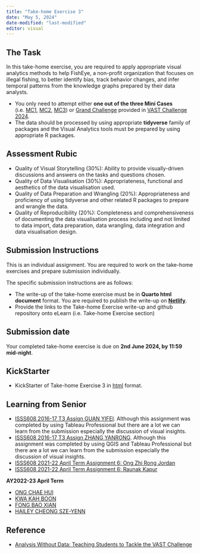 ```yaml
---
title: "Take-home Exercise 3"
date: "May 5, 2024"
date-modified: "last-modified"
editor: visual
---
```


## The Task

In this take-home exercise, you are required to apply appropriate visual analytics methods to help FishEye, a non-profit organization that focuses on illegal fishing, to better identify bias, track behavior changes, and infer temporal patterns from the knowledge graphs prepared by their data analysts.

::: callout-important
-   You only need to attempt either **one out of the three Mini Cases** (i.e. [MC1](https://vast-challenge.github.io/2024/MC1.html), [MC2](https://vast-challenge.github.io/2024/MC2.html), [MC3](https://vast-challenge.github.io/2024/MC3.html)) or [Grand Challenge](https://vast-challenge.github.io/2024/GC.html) provided in [VAST Challenge 2024](https://vast-challenge.github.io/2024/).
-   The data should be processed by using appropriate **tidyverse** family of packages and the Visual Analytics tools must be prepared by using appropriate R packages.
:::

## Assessment Rubic

-   Quality of Visual Storytelling (30%): Ability to provide visually-driven discussions and answers on the tasks and questions chosen.
-   Quality of Data Visualisation (30%): Appropriateness, functional and aesthetics of the data visualisation used.
-   Quality of Data Preparation and Wrangling (20%): Appropriateness and proficiency of using tidyverse and other related R packages to prepare and wrangle the data.
-   Quality of Reproducibility (20%): Completeness and comprehensiveness of documenting the data visualisation process including and not limited to data import, data preparation, data wrangling, data integration and data visualisation design.

## Submission Instructions

This is an individual assignment. You are required to work on the take-home exercises and prepare submission individually.

::: callout-important
The specific submission instructions are as follows:

-   The write-up of the take-home exercise must be in **Quarto html document** format. You are required to publish the write-up on [**Netlify**](https://www.netlify.com/).
-   Provide the links to the Take-home Exercise write-up and github repository onto eLearn (i.e. Take-home Exercise section)
:::

## Submission date

Your completed take-home exercise is due on **2nd June 2024, by 11:59 mid-night**.

## KickStarter

-   KickStarter of Take-home Exercise 3 in [html](TH_Ex03/MC3-Kick-starter.html) format.

## Learning from Senior

-   [ISSS608 2016-17 T3 Assign GUAN YIFEI](https://wiki.smu.edu.sg/1617t3isss608g1/ISSS608_2016-17_T3_Assign_GUAN_YIFEI). Although this assignment was completed by using Tableau Professional but there are a lot we can learn from the submission especially the discussion of visual insights.
-   [ISSS608 2016-17 T3 Assign ZHANG YANRONG](https://wiki.smu.edu.sg/1617t3isss608g1/ISSS608_2016-17_T3_Assign_ZHANG_YANRONG). Although this assignment was completed by using QGIS and Tableau Professional but there are a lot we can learn from the submission especially the discussion of visual insights.
-   [ISSS608 2021-22 April Term Assignment 6: Ong Zhi Rong Jordan](https://isss608-jordan-va.netlify.app/th_ex6/th_ex6.html)
-   [ISSS608 2021-22 April Term Assignment 6: Raunak Kapur](https://isss608-raunakkapur.netlify.app/th_ex/the6)

**AY2022-23 April Term**

-   [ONG CHAE HUI](https://smu-isss608-vaa.netlify.app/take-home_ex/take-home_ex03/take-home_ex03#overview)
-   [KWA KAH BOON](https://cosmic-boon.netlify.app/take-home_ex/take-home_ex03/take-home_ex3)
-   [FONG BAO XIAN](https://fongbx-isss608-visual-analytics.netlify.app/take-home%20ex/take-home_ex03/take-home_ex03)
-   [HAILEY CHEONG SZE-YENN](https://isss608-ay2023-haileycsy.netlify.app/take-home_ex/take-home_ex03/take-home_ex03)

## Reference

-   [Analysis Without Data: Teaching Students to Tackle the VAST Challenge](https://par.nsf.gov/servlets/purl/10394301)
